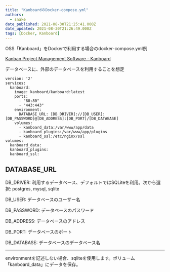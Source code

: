 ```yaml
---
title: "KanboardのDocker-compose.yml"
authors:
  - snake
date_published: 2021-08-30T21:25:41.000Z
date_updated: 2021-08-30T21:26:49.000Z
tags: [Docker, Kanboard]
---
```


OSS「Kanboard」をDockerで利用する場合のdocker-compose.yml例

[Kanban Project Management Software - Kanboard](https://kanboard.org/)

データベースに、外部のデータベースを利用することを想定

    version: '2'
    services:
      kanboard:
        image: kanboard/kanboard:latest
        ports:
          - "80:80"
          - "443:443"
        environment:
          DATABASE_URL: [DB_DRIVER]://[DB_USER]:[DB_PASSWORD]@[DB_ADDRESS]:[DB_PORT]/[DB_DATABASE]
        volumes:
          - kanboard_data:/var/www/app/data
          - kanboard_plugins:/var/www/app/plugins
          - kanboard_ssl:/etc/nginx/ssl
    volumes:
      kanboard_data:
      kanboard_plugins:
      kanboard_ssl:

## DATABASE_URL

DB_DRIVER: 利用するデータベース、デフォルトではSQLiteを利用。次から選択: postgres, mysql, sqlite

DB_USER: データベースのユーザー名

DB_PASSWORD: データベースのパスワード

DB_ADDRESS: データベースのアドレス

DB_PORT: データベースのポート

DB_DATABASE: データベースのデータベース名

---

environmentを記述しない場合、sqliteを使用します。ボリューム「kanboard_data」にデータを保存。
